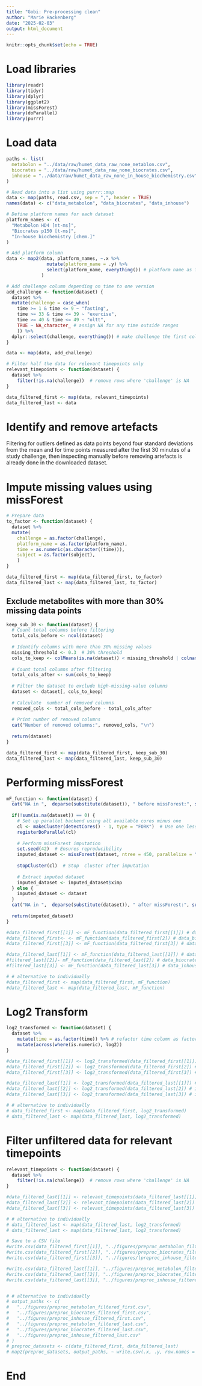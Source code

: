```yaml
---
title: "Gobi: Pre-processing clean"
author: "Marie Hackenberg"
date: "2025-02-03"
output: html_document
---
```


```r
knitr::opts_chunk$set(echo = TRUE)
```

# Load libraries
```r
library(readr)
library(tidyr)
library(dplyr)
library(ggplot2)
library(missForest)
library(doParallel)
library(purrr)
```

# Load data
```r
paths <- list(
  metabolon = "../data/raw/humet_data_raw_none_metablon.csv",
  biocrates = "../data/raw/humet_data_raw_none_biocrates.csv",
  inhouse = "../data/raw/humet_data_raw_none_in_house_biochemistry.csv"
)

# Read data into a list using purrr::map
data <- map(paths, read.csv, sep = ",", header = TRUE)
names(data) <- c("data_metabolon", "data_biocrates", "data_inhouse")

# Define platform names for each dataset
platform_names <- c(
  "Metabolon HD4 [nt-ms]",
  "Biocrates p150 [t-ms]",
  "In-house biochemistry [chem.]"
)

# Add platform column
data <- map2(data, platform_names, ~.x %>%
               mutate(platform_name = .y) %>%
               select(platform_name, everything()) # platform name as first column
             )

# Add challenge column depending on time to one version
add_challenge <- function(dataset) {
  dataset %>%
  mutate(challenge = case_when(
    time >= 1 & time <= 9 ~ "fasting",
    time >= 33 & time <= 39 ~ "exercise",
    time >= 40 & time <= 49 ~ "oltt",
    TRUE ~ NA_character_ # assign NA for any time outside ranges
    )) %>%
  dplyr::select(challenge, everything()) # make challenge the first column
}

data <- map(data, add_challenge)

# Filter half the data for relevant timepoints only
relevant_timepoints <- function(dataset) {
  dataset %>%
    filter(!is.na(challenge))  # remove rows where 'challenge' is NA
}

data_filtered_first <- map(data, relevant_timepoints)
data_filtered_last <- data
```

# Identify and remove artefacts
Filtering for outliers defined as data points beyond four standard deviations from the mean and for time points measured after the first 30 minutes of a study challenge, then inspecting manually before removing artefacts is already done in the downloaded dataset.

# Impute missing values using missForest
```r
# Prepare data
to_factor <- function(dataset) {
  dataset %>%
  mutate(
    challenge = as.factor(challenge),
    platform_name = as.factor(platform_name),
    time = as.numeric(as.character((time))),
    subject = as.factor(subject),
    )
}

data_filtered_first <- map(data_filtered_first, to_factor)
data_filtered_last <- map(data_filtered_last, to_factor)
```

## Exclude metabolites with more than 30% missing data points
```r
keep_sub_30 <- function(dataset) {
  # Count total columns before filtering
  total_cols_before <- ncol(dataset)
  
  # Identify columns with more than 30% missing values
  missing_threshold <- 0.3  # 30% threshold
  cols_to_keep <- colMeans(is.na(dataset)) < missing_threshold | colnames(dataset) == "challenge" # keep challenge column
  
  # Count total columns after filtering
  total_cols_after <- sum(cols_to_keep)
  
  # Filter the dataset to exclude high-missing-value columns
  dataset <- dataset[, cols_to_keep]
  
  # Calculate  number of removed columns
  removed_cols <- total_cols_before - total_cols_after
  
  # Print number of removed columns
  cat("Number of removed columns:", removed_cols, "\n")
  
  return(dataset)
}

data_filtered_first <- map(data_filtered_first, keep_sub_30)
data_filtered_last <- map(data_filtered_last, keep_sub_30)
```

# Performing missForest
```r
mF_function <- function(dataset) {
  cat("NA in ",  deparse(substitute(dataset)), " before missForest:", sum(is.na(dataset)), "\n")
  
  if(!sum(is.na(dataset)) == 0) {
    # Set up parallel backend using all available cores minus one
    cl <- makeCluster(detectCores() - 1, type = "FORK")  # Use one less core to avoid overloading; Mac-specific "FORK" cluster type
    registerDoParallel(cl)
    
    # Perform missForest imputation
    set.seed(42)  # Ensures reproducibility
    imputed_dataset <- missForest(dataset, ntree = 450, parallelize = "variables", verbose = "TRUE") # default ntree = 100; verbose=True to get progress messages              # ACHTUNG: DAUERT LANGE!!
    
    stopCluster(cl)  # Stop  cluster after imputation
    
    # Extract imputed dataset
    imputed_dataset <- imputed_dataset$ximp
  } else {
    imputed_dataset <- dataset
  }
  cat("NA in ",  deparse(substitute(dataset)), " after missForest:", sum(is.na(imputed_dataset)), "\n")
  
  return(imputed_dataset)
}

#data_filtered_first[[1]] <- mF_function(data_filtered_first[[1]]) # data_metabolon_filtered_first
#data_filtered_first<- <- mF_function(data_filtered_first[2]) # data_biocrates_filtered_first # Marie
#data_filtered_first[[3]] <- mF_function(data_filtered_first[3]) # data_inhouse_filtered_first # Anna

#data_filtered_last[[1]] <- mF_function(data_filtered_last[[1]]) # data_metabolon_filtered_last
#filtered_last[[2]]- mF_function(data_filtered_last[2]) # data_biocrates_filtered_last # Laura
#filtered_last[[3]] <- mF_function(data_filtered_last[3]) # data_inhouse_filtered_last # Diana

# # alternative to individually
#data_filtered_first <- map(data_filtered_first, mF_function)
#data_filtered_last <- map(data_filtered_last, mF_function)
```

# Log2 Transform
```r
log2_transformed <- function(dataset) {
  dataset %>%
    mutate(time = as.factor(time)) %>% # refactor time column as factor to exclude from log2_transformation
    mutate(across(where(is.numeric), log2))
}

#data_filtered_first[[1]] <- log2_transformed(data_filtered_first[[1]]) # imputed_metabolon_filtered_first
#data_filtered_first[[2]] <- log2_transformed(data_filtered_first[2]) # imputed_biiocrates_filtered_first # Marie
#data_filtered_first[[3]] <- log2_transformed(data_filtered_first[3]) # imputed_inhouse_filtered_first # Anna

#data_filtered_last[[1]] <- log2_transformed(data_filtered_last[[1]]) # imputed_metabolon_filtered_last
#data_filtered_last[[2]] <- log2_transformed(data_filtered_last[2]) # imputed_biocrates_filtered_last # Laura
#data_filtered_last[[3]] <- log2_transformed(data_filtered_last[3]) # imputed_inhouse_filtered_last # Diana

# # alternative to individually
# data_filtered_first <- map(data_filtered_first, log2_transformed)
# data_filtered_last <- map(data_filtered_last, log2_transformed)
```


# Filter unfiltered data for relevant timepoints
```r
relevant_timepoints <- function(dataset) {
  dataset %>%
    filter(!is.na(challenge))  # remove rows where 'challenge' is NA
}

#data_filtered_last[[1]] <- relevant_timepoints(data_filtered_last[[1]]) # log2_imputed_metabolon_filtered_last
#data_filtered_last[[2]] <- relevant_timepoints(data_filtered_last[2]) # log2_imputed_biocrates_filtered_last # Laura
#data_filtered_last[[3]] <- relevant_timepoints(data_filtered_last[3]) # log2_imputed_inhouse_filtered_last # Diana

# # alternative to individually
# data_filtered_last <- map(data_filtered_last, log2_transformed)
# data_filtered_last <- map(data_filtered_last, log2_transformed)
```

```r
# Save to a CSV file
#write.csv(data_filtered_first[[1]], "../figures/preproc_metabolon_filtered_first.csv", row.names = FALSE)
#write.csv(data_filtered_first[[2]], "../figures/preproc_biocrates_filtered_first.csv", row.names = FALSE) # Marie
#write.csv(data_filtered_first[[3]], "../figures/lpreproc_inhouse_filtered_first.csv", row.names = FALSE) # Anna

#write.csv(data_filtered_last[[1]], "../figures/preproc_metabolon_filtered_last.csv", row.names = FALSE)
#write.csv(data_filtered_last[[2]], "../figures/preproc_biocrates_filtered_last.csv", row.names = FALSE) # Laura
#write.csv(data_filtered_last[[3]], "../figures/preproc_inhouse_filtered_last.csv", row.names = FALSE) # Diana


# # alternative to individually
# output_paths <- c(
#   "../figures/preproc_metabolon_filtered_first.csv",
#   "../figures/preproc_biocrates_filtered_first.csv",
#   "../figures/preproc_inhouse_filtered_first.csv",
#   "../figures/preproc_metabolon_filtered_last.csv",
#   "../figures/preproc_biocrates_filtered_last.csv",
#   "../figures/preproc_inhouse_filtered_last.csv"
# )
# preproc_datasets <- c(data_filtered_first, data_filtered_last)
# map2(preproc_datasets, output_paths, ~ write.csv(.x, .y, row.names = FALSE)) # row.names=false to only use existing rownames from here
```
# End